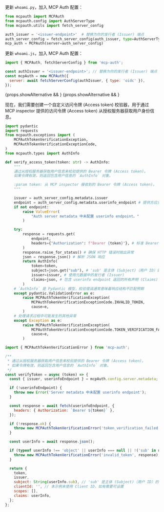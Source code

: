 

<Tabs groupId="sdk">

<TabItem value="python" label="Python">

更新 `whoami.py`，加入 MCP Auth 配置：

```python
from mcpauth import MCPAuth
from mcpauth.config import AuthServerType
from mcpauth.utils import fetch_server_config

auth_issuer = '<issuer-endpoint>'  # 替换为你的发行者 (Issuer) 端点
auth_server_config = fetch_server_config(auth_issuer, type=AuthServerType.OIDC)
mcp_auth = MCPAuth(server=auth_server_config)
```

</TabItem>
<TabItem value="node" label="Node.js">

更新 `whoami.js`，加入 MCP Auth 配置：

```js
import { MCPAuth, fetchServerConfig } from 'mcp-auth';

const authIssuer = '<issuer-endpoint>'; // 替换为你的发行者 (Issuer) 端点
const mcpAuth = new MCPAuth({
  server: await fetchServerConfig(authIssuer, { type: 'oidc' }),
});
```

</TabItem>
</Tabs>

{props.showAlternative && <MalformedMetadataTranspilation />}
{props.showAlternative && <ManualMetadataFetching oidc />}

现在，我们需要创建一个自定义访问令牌 (Access token) 校验器，用于通过 MCP inspector 提供的访问令牌 (Access token) 从授权服务器获取用户身份信息。

<Tabs groupId="sdk">
<TabItem value="python" label="Python">

```python
import pydantic
import requests
from mcpauth.exceptions import (
    MCPAuthTokenVerificationException,
    MCPAuthTokenVerificationExceptionCode,
)
from mcpauth.types import AuthInfo

def verify_access_token(token: str) -> AuthInfo:
    """
    通过从授权服务器获取用户信息来校验提供的 Bearer 令牌 (Access token)。
    如果令牌有效，则返回包含用户信息的 `AuthInfo` 对象。

    :param token: 从 MCP inspector 接收到的 Bearer 令牌 (Access token)。
    """

    issuer = auth_server_config.metadata.issuer
    endpoint = auth_server_config.metadata.userinfo_endpoint # 提供方应支持 userinfo endpoint
    if not endpoint:
        raise ValueError(
            "Auth server metadata 中未配置 userinfo endpoint。"
        )

    try:
        response = requests.get(
            endpoint,
            headers={"Authorization": f"Bearer {token}"}, # 标准 Bearer 令牌 (Access token) 头
        )
        response.raise_for_status() # 确保 HTTP 错误时抛出异常
        json = response.json() # 解析 JSON 响应
        return AuthInfo(
            token=token,
            subject=json.get("sub"), # 'sub' 是主体 (Subject)（用户 ID）的标准声明 (Claim)
            issuer=issuer, # 使用元数据中的发行者 (Issuer)
            claims=json, # 包含 userinfo endpoint 返回的所有声明 (Claims)（JSON 字段）
        )
    # `AuthInfo` 是 Pydantic 模型，校验错误通常意味着响应结构不匹配预期
    except pydantic.ValidationError as e:
        raise MCPAuthTokenVerificationException(
            MCPAuthTokenVerificationExceptionCode.INVALID_TOKEN,
            cause=e,
        )
    # 处理请求过程中可能发生的其他异常
    except Exception as e:
        raise MCPAuthTokenVerificationException(
            MCPAuthTokenVerificationExceptionCode.TOKEN_VERIFICATION_FAILED,
            cause=e,
        )
```

</TabItem>
<TabItem value="node" label="Node.js">

```js
import { MCPAuthTokenVerificationError } from 'mcp-auth';

/**
 * 通过从授权服务器获取用户信息来校验提供的 Bearer 令牌 (Access token)。
 * 如果令牌有效，则返回包含用户信息的 `AuthInfo` 对象。
 */
const verifyToken = async (token) => {
  const { issuer, userinfoEndpoint } = mcpAuth.config.server.metadata;

  if (!userinfoEndpoint) {
    throw new Error('Server metadata 中未配置 userinfo endpoint');
  }

  const response = await fetch(userinfoEndpoint, {
    headers: { Authorization: `Bearer ${token}` },
  });

  if (!response.ok) {
    throw new MCPAuthTokenVerificationError('token_verification_failed', response);
  }

  const userInfo = await response.json();

  if (typeof userInfo !== 'object' || userInfo === null || !('sub' in userInfo)) {
    throw new MCPAuthTokenVerificationError('invalid_token', response);
  }

  return {
    token,
    issuer,
    subject: String(userInfo.sub), // 'sub' 是主体 (Subject)（用户 ID）的标准声明 (Claim)
    clientId: '', // 本示例未使用 Client ID，如有需要可设置
    scopes: [],
    claims: userInfo,
  };
};
```

</TabItem>
</Tabs>
